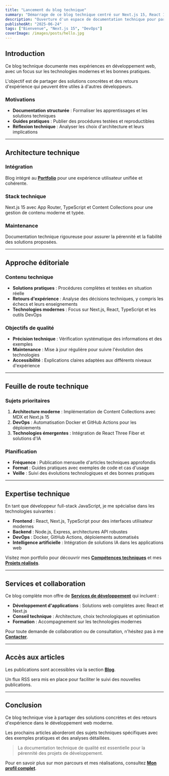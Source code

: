 ```yaml
---
title: "Lancement du blog technique"
summary: "Démarrage de ce blog technique centré sur Next.js 15, React 19 et les pratiques DevOps modernes."
description: "Ouverture d'un espace de documentation technique pour partager des expériences de développement et des solutions pratiques."
publishedAt: "2025-06-24"
tags: ["Bienvenue", "Next.js 15", "DevOps"]
coverImage: /images/posts/hello.jpg
---
```


## Introduction

Ce blog technique documente mes expériences en développement web, avec un focus sur les technologies modernes et les bonnes pratiques.

L'objectif est de partager des solutions concrètes et des retours d'expérience qui peuvent être utiles à d'autres développeurs.

### Motivations

- **Documentation structurée** : Formaliser les apprentissages et les solutions techniques
- **Guides pratiques** : Publier des procédures testées et reproductibles
- **Réflexion technique** : Analyser les choix d'architecture et leurs implications

---

## Architecture technique

### Intégration
Blog intégré au [**Portfolio**](/) pour une expérience utilisateur unifiée et cohérente.

### Stack technique  
Next.js 15 avec App Router, TypeScript et Content Collections pour une gestion de contenu moderne et typée.

### Maintenance
Documentation technique rigoureuse pour assurer la pérennité et la fiabilité des solutions proposées.

---

## Approche éditoriale

### Contenu technique

- **Solutions pratiques** : Procédures complètes et testées en situation réelle
- **Retours d'expérience** : Analyse des décisions techniques, y compris les échecs et leurs enseignements
- **Technologies modernes** : Focus sur Next.js, React, TypeScript et les outils DevOps

### Objectifs de qualité

- **Précision technique** : Vérification systématique des informations et des exemples
- **Maintenance** : Mise à jour régulière pour suivre l'évolution des technologies
- **Accessibilité** : Explications claires adaptées aux différents niveaux d'expérience

---

## Feuille de route technique

### Sujets prioritaires

1. **Architecture moderne** : Implémentation de Content Collections avec MDX et Next.js 15
2. **DevOps** : Automatisation Docker et GitHub Actions pour les déploiements
3. **Technologies émergentes** : Intégration de React Three Fiber et solutions d'IA

### Planification

- **Fréquence** : Publication mensuelle d'articles techniques approfondis
- **Format** : Guides pratiques avec exemples de code et cas d'usage
- **Veille** : Suivi des évolutions technologiques et des bonnes pratiques

---

## Expertise technique

En tant que développeur full-stack JavaScript, je me spécialise dans les technologies suivantes :

- **Frontend** : React, Next.js, TypeScript pour des interfaces utilisateur modernes
- **Backend** : Node.js, Express, architectures API robustes
- **DevOps** : Docker, GitHub Actions, déploiements automatisés
- **Intelligence artificielle** : Intégration de solutions IA dans les applications web

Visitez mon portfolio pour découvrir mes [**Compétences techniques**](/#competences) et mes [**Projets réalisés**](/#projets).

---

## Services et collaboration

Ce blog complète mon offre de [**Services de développement**](/#services) qui incluent :

- **Développement d'applications** : Solutions web complètes avec React et Next.js
- **Conseil technique** : Architecture, choix technologiques et optimisation
- **Formation** : Accompagnement sur les technologies modernes

Pour toute demande de collaboration ou de consultation, n'hésitez pas à me [**Contacter**](/#contact).

---

## Accès aux articles

Les publications sont accessibles via la section [**Blog**](/blog).

Un flux RSS sera mis en place pour faciliter le suivi des nouvelles publications.

---

## Conclusion

Ce blog technique vise à partager des solutions concrètes et des retours d'expérience dans le développement web moderne.

Les prochains articles aborderont des sujets techniques spécifiques avec des exemples pratiques et des analyses détaillées.

> La documentation technique de qualité est essentielle pour la pérennité des projets de développement.

Pour en savoir plus sur mon parcours et mes réalisations, consultez [**Mon profil complet**](/).